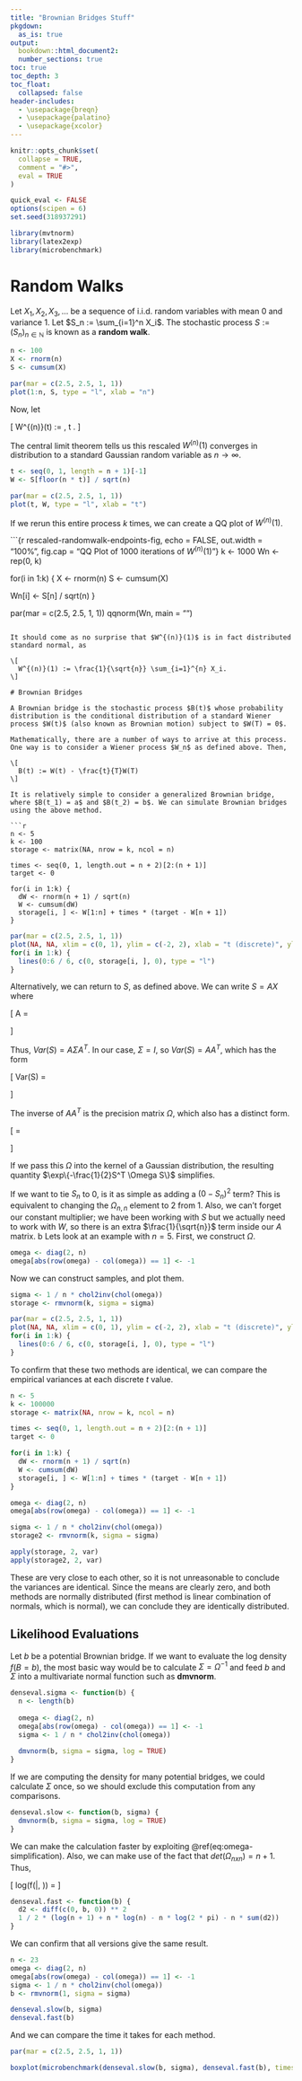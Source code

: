 ```yaml
---
title: "Brownian Bridges Stuff"
pkgdown:
  as_is: true
output:
  bookdown::html_document2:
  number_sections: true
toc: true
toc_depth: 3
toc_float:
  collapsed: false
header-includes:
  - \usepackage{breqn}
  - \usepackage{palatino}
  - \usepackage{xcolor}
---
```


```r
knitr::opts_chunk$set(
  collapse = TRUE,
  comment = "#>",
  eval = TRUE
)

quick_eval <- FALSE
options(scipen = 6)
set.seed(318937291)
```

```r
library(mvtnorm)
library(latex2exp)
library(microbenchmark)
```

# Random Walks

Let $X_1, X_2, X_3, \dots$ be a sequence of i.i.d. random variables with mean 0 and variance 1. Let $S_n := \sum_{i=1}^n X_i$. The stochastic process $S := (S_n)_{n \in \mathbb{N}}$ is known as a **random walk**. 

```r
n <- 100
X <- rnorm(n)
S <- cumsum(X)
```

```r
par(mar = c(2.5, 2.5, 1, 1))
plot(1:n, S, type = "l", xlab = "n")
```

Now, let 

\[
  W^{(n)}(t) := \frac{S_{\lfloor nt \rfloor}}{\sqrt{n}}, \qquad t \in [0, 1].
\]

The central limit theorem tells us this rescaled $W^{(n)}(1)$ converges in distribution to a standard Gaussian random variable as $n \to \infty$. 

```r
t <- seq(0, 1, length = n + 1)[-1]
W <- S[floor(n * t)] / sqrt(n)
```

```r
par(mar = c(2.5, 2.5, 1, 1))
plot(t, W, type = "l", xlab = "t")
```

If we rerun this entire process $k$ times, we can create a QQ plot of $W^{(n)}(1)$.

```{r rescaled-randomwalk-endpoints-fig, echo = FALSE, out.width = "100%", fig.cap = "QQ Plot of 1000 iterations of $W^{(n)}(1)$"}
k <- 1000
Wn <- rep(0, k)

for(i in 1:k) {
  X <- rnorm(n)
  S <- cumsum(X)

  Wn[i] <- S[n] / sqrt(n)
}

par(mar = c(2.5, 2.5, 1, 1))
qqnorm(Wn, main = "")
```

It should come as no surprise that $W^{(n)}(1)$ is in fact distributed standard normal, as 

\[
  W^{(n)}(1) := \frac{1}{\sqrt{n}} \sum_{i=1}^{n} X_i.
\]

# Brownian Bridges

A Brownian bridge is the stochastic process $B(t)$ whose probability distribution is the conditional distribution of a standard Wiener process $W(t)$ (also known as Brownian motion) subject to $W(T) = 0$. 

Mathematically, there are a number of ways to arrive at this process. One way is to consider a Wiener process $W_n$ as defined above. Then,

\[
  B(t) := W(t) - \frac{t}{T}W(T)
\]

It is relatively simple to consider a generalized Brownian bridge, where $B(t_1) = a$ and $B(t_2) = b$. We can simulate Brownian bridges using the above method.

```r
n <- 5
k <- 100
storage <- matrix(NA, nrow = k, ncol = n)

times <- seq(0, 1, length.out = n + 2)[2:(n + 1)]
target <- 0

for(i in 1:k) {
  dW <- rnorm(n + 1) / sqrt(n)
  W <- cumsum(dW)
  storage[i, ] <- W[1:n] + times * (target - W[n + 1])
}
```

```r
par(mar = c(2.5, 2.5, 1, 1))
plot(NA, NA, xlim = c(0, 1), ylim = c(-2, 2), xlab = "t (discrete)", ylab = "B(t)")
for(i in 1:k) {
  lines(0:6 / 6, c(0, storage[i, ], 0), type = "l")
}
```

Alternatively, we can return to $S$, as defined above. We can write $S = AX$ where

\[
  A = 
  \begin{bmatrix} 
    1 & 0 & 0 & 0 & \cdots & 0 \\
    1 & 1 & 0 & 0 & \cdots & 0 \\
    1 & 1 & 1 & 0 & \cdots & 0 \\
    1 & 1 & 1 & 1 & \cdots & 0 \\
    \vdots & \vdots & \vdots & \vdots & \ddots & \vdots \\
    1 & 1 & 1 & 1 & \cdots & 1
  \end{bmatrix}
\]

Thus, $Var(S) = A \Sigma A^T$. In our case, $\Sigma = I$, so $Var(S) = AA^T$, which has the form

\[
  Var(S) = 
  \begin{bmatrix} 
    1 & 1 & 1 & 1 & \cdots & 1 \\
    1 & 2 & 2 & 2 & \cdots & 2 \\
    1 & 2 & 3 & 3 & \cdots & 3 \\
    1 & 2 & 3 & 4 & \cdots & 4 \\
    \vdots & \vdots & \vdots & \vdots & \ddots & \vdots \\
    1 & 2 & 3 & 4 & \cdots & n
  \end{bmatrix}
\]

The inverse of $AA^T$ is the precision matrix $\Omega$, which also has a distinct form.

\[
  \Omega = 
  \begin{bmatrix} 
    2 & -1 & 0 & 0 & \cdots & 0 \\
    -1 & 2 & -1 & 0 & \cdots & 0 \\
    0 & -1 & 2 & -1 & \cdots & 0 \\
    0 & 0 & -1 & 2 & \cdots & 0 \\
    \vdots & \vdots & \vdots & \vdots & \ddots & \vdots \\
    0 & 0 & 0 & 0 & \cdots & 1
  \end{bmatrix}
\]

If we pass this $\Omega$ into the kernel of a Gaussian distribution, the resulting quantity $\exp\{-\frac{1}{2}S^T \Omega S\}$ simplifies.

\begin{align*}
  S^T \Omega S &= 
  \begin{bmatrix} 
    S_1 \\
    S_2 \\
    S_3 \\
    S_4 \\
    \vdots \\
    S_n
  \end{bmatrix}^T
  \begin{bmatrix} 
    2 & -1 & 0 & 0 & \cdots & 0 \\
    -1 & 2 & -1 & 0 & \cdots & 0 \\
    0 & -1 & 2 & -1 & \cdots & 0 \\
    0 & 0 & -1 & 2 & \cdots & 0 \\
    \vdots & \vdots & \vdots & \vdots & \ddots & \vdots \\
    0 & 0 & 0 & 0 & \cdots & 1
  \end{bmatrix}
  \begin{bmatrix} 
    S_1 \\
    S_2 \\
    S_3 \\
    S_4 \\
    \vdots \\
    S_n
  \end{bmatrix} \\
  &= 
  \begin{bmatrix} 
    2 S_1 - S_2 \\
    -S_1 + 2 S_2 - S_3 \\
    -S_2 + 2 S_3 -S_4 \\
    -S_3 + 2 S_4 - S_5 \\
    \vdots \\
    -S_{n-1} + S_n
  \end{bmatrix}^T
  \begin{bmatrix} 
    S_1 \\
    S_2 \\
    S_3 \\
    S_4 \\
    \vdots \\
    S_n
  \end{bmatrix} \\
  &=
  2 {S_1}^2 - 2 S_1 S_2 + 2 {S_2}^2 - 2 S_2 S_3 + 2 {S_3}^2 - 2 S_3 S_4 + \dots - 2 S_{n-1} S_n + {S_n}^2 \\
  &= (S_1 - 0)^2 + (S_2 - S_1)^2 + (S_3 - S_2)^2 + (S_4 - S_3)^2 + \dots + (S_n - S_{n-1})^2 (\#eq:omega-simplification)
\end{align*}

If we want to tie $S_n$ to 0, is it as simple as adding a $(0 - S_n)^2$ term? This is equivalent to changing the $\Omega_{n,n}$ element to 2 from 1. Also, we can't forget our constant multiplier; we have been working with $S$ but we actually need to work with $W$, so there is an extra $\frac{1}{\sqrt{n}}$ term inside our $A$ matrix.
b
Lets look at an example with $n = 5$. First, we construct $\Omega$.

```r
omega <- diag(2, n)
omega[abs(row(omega) - col(omega)) == 1] <- -1
```

Now we can construct samples, and plot them. 

```r
sigma <- 1 / n * chol2inv(chol(omega))
storage <- rmvnorm(k, sigma = sigma)
```

```r
par(mar = c(2.5, 2.5, 1, 1))
plot(NA, NA, xlim = c(0, 1), ylim = c(-2, 2), xlab = "t (discrete)", ylab = "B(t)")
for(i in 1:k) {
  lines(0:6 / 6, c(0, storage[i, ], 0), type = "l")
}
```

To confirm that these two methods are identical, we can compare the empirical variances at each discrete $t$ value.

```r
n <- 5
k <- 100000
storage <- matrix(NA, nrow = k, ncol = n)

times <- seq(0, 1, length.out = n + 2)[2:(n + 1)]
target <- 0

for(i in 1:k) {
  dW <- rnorm(n + 1) / sqrt(n)
  W <- cumsum(dW)
  storage[i, ] <- W[1:n] + times * (target - W[n + 1])
}

omega <- diag(2, n)
omega[abs(row(omega) - col(omega)) == 1] <- -1

sigma <- 1 / n * chol2inv(chol(omega))
storage2 <- rmvnorm(k, sigma = sigma)

apply(storage, 2, var)
apply(storage2, 2, var)
```

These are very close to each other, so it is not unreasonable to conclude the variances are identical. Since the means are clearly zero, and both methods are normally distributed (first method is linear combination of normals, which is normal), we can conclude they are identically distributed.

## Likelihood Evaluations

Let $b$ be a potential Brownian bridge. If we want to evaluate the log density $f(B = b)$, the most basic way would be to calculate $\Sigma = \Omega^{-1}$ and feed $b$ and $\Sigma$ into a multivariate normal function such as **dmvnorm**. 

```r
denseval.sigma <- function(b) {
  n <- length(b)
  
  omega <- diag(2, n)
  omega[abs(row(omega) - col(omega)) == 1] <- -1
  sigma <- 1 / n * chol2inv(chol(omega))
  
  dmvnorm(b, sigma = sigma, log = TRUE)
}
```

If we are computing the density for many potential bridges, we could calculate $\Sigma$ once, so we should exclude this computation from any comparisons.

```r
denseval.slow <- function(b, sigma) {
  dmvnorm(b, sigma = sigma, log = TRUE)
}
```

We can make the calculation faster by exploiting \@ref(eq:omega-simplification). Also, we can make use of the fact that $det(\Omega_{nxn}) = n + 1$. Thus,

\[
  log(f(\mathbf{b}|\mathbf{0}, \mathbf{\Omega})) = \frac{1}{2}\bigg[log(n + 1) + n log(n)- nlog(2\pi) - \mathbf{b}^T\mathbf{\Omega}\mathbf{b}\bigg]
\]

```r
denseval.fast <- function(b) {
  d2 <- diff(c(0, b, 0)) ** 2
  1 / 2 * (log(n + 1) + n * log(n) - n * log(2 * pi) - n * sum(d2))
}
```

We can confirm that all versions give the same result.

```r
n <- 23
omega <- diag(2, n)
omega[abs(row(omega) - col(omega)) == 1] <- -1
sigma <- 1 / n * chol2inv(chol(omega))
b <- rmvnorm(1, sigma = sigma)

denseval.slow(b, sigma)
denseval.fast(b)
```

And we can compare the time it takes for each method.

```r
par(mar = c(2.5, 2.5, 1, 1))

boxplot(microbenchmark(denseval.slow(b, sigma), denseval.fast(b), times = 1000, setup = replicate(3, c(denseval.fast(b), denseval.slow(b, sigma)))), log = FALSE)
```











